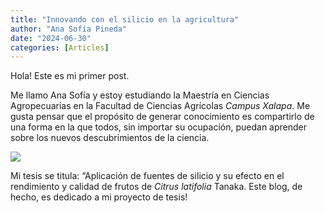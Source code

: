 ```yaml
---
title: "Innovando con el silicio en la agricultura"
author: "Ana Sofía Pineda"
date: "2024-06-30"
categories: [Articles]
---
```



Hola! Este es mi primer post.

Me llamo Ana Sofía y estoy estudiando la Maestría en Ciencias Agropecuarias en la Facultad de Ciencias Agrícolas *Campus Xalapa*. Me gusta pensar que el propósito de generar conocimiento es compartirlo de una forma en la que todos, sin importar su ocupación, puedan aprender sobre los nuevos descubrimientos de la ciencia.

![](images/7d88d65c-d758-4c4c-ac7c-1f548234da15.jpg) 

Mi tesis se titula: "Aplicación de fuentes de silicio y su efecto en el rendimiento y calidad de frutos de *Citrus latifolia* Tanaka. Este blog, de hecho, es dedicado a mi proyecto de tesis!
